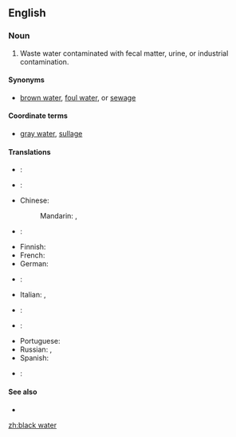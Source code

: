 ==English==

===Noun===
{{en-noun|sg=[[black]] [[water]]|-}}

# Waste water contaminated with fecal matter, urine, or industrial contamination.

====Synonyms====
* {{sense|contaminated waste water}} [[brown water]], [[foul water]], or [[sewage]]

====Coordinate terms====
* {{sense|contaminated waste water}} [[gray water]], [[sullage]]

====Translations====
{{trans-top|contaminated waste water}}
* {{trreq|ar}}:
* {{trreq|hy}}:
* Chinese:
*: Mandarin: {{t|cmn|黑水|tr=hēishuǐ|sc=Hani}}, {{t|cmn|污水|tr=wūshuǐ|sc=Hani}}
* {{trreq|nl}}:
* Finnish: {{t-|fi|käymälävesi}}
* French: {{t-|fr|eaux noires}}
* German: {{t-|de|Schwarzwasser}}
* {{trreq|hi}}:
{{trans-mid}}
* Italian: {{t-|it|acqua di scolo}}, {{t-|it|acque nere}}
* {{trreq|ja}}:
* {{trreq|ko}}:
* Portuguese: {{t|pt|esgoto|m}}
* Russian: {{t-|ru|фекальный отход|m|tr=fekál’nyj otxód|sc=Cyrl}}, {{t-|ru|чёрная вода|f|tr=čórnaja vodá|sc=Cyrl}}
* Spanish: {{t-|es|agua negra|f}}
* {{trreq|vi}}:
{{trans-bottom}}

====See also====
* {{pedia|Blackwater}}

[[zh:black water]]